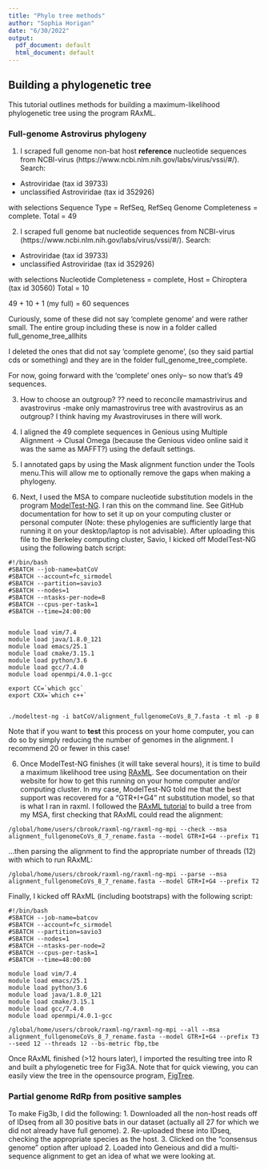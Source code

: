```yaml
---
title: "Phylo tree methods"
author: "Sophia Horigan"
date: "6/30/2022"
output:
  pdf_document: default
  html_document: default
---
```


## Building a phylogenetic tree

This tutorial outlines methods for building a maximum-likelihood phylogenetic tree using the program RAxML.

### Full-genome Astrovirus phylogeny

1. I scraped full genome non-bat host **reference** nucleotide sequences from  NCBI-virus (https://www.ncbi.nlm.nih.gov/labs/virus/vssi/#/).
Search:
* Astroviridae (tax id 39733)
* unclassified Astroviridae (tax id 352926)

with selections Sequence Type = RefSeq, RefSeq Genome Completeness = complete.
Total = 49

2. I scraped full genome bat nucleotide sequences from NCBI-virus (https://www.ncbi.nlm.nih.gov/labs/virus/vssi/#/).
Search:
* Astroviridae (tax id 39733)
* unclassified Astroviridae (tax id 352926)

with selections Nucleotide Completeness = complete, Host = Chiroptera (tax id 30560)
Total = 10

49 + 10 + 1 (my full) = 60 sequences
 
Curiously, some of these did not say 'complete genome' and were rather small. The entire group including these is now in a folder called full_genome_tree_allhits

I deleted the ones that did not say 'complete genome', (so they said partial cds or something) and they are in the folder full_genome_tree_complete.

For now, going forward with the 'complete' ones only-- so now that's 49 sequences.

3. How to choose an outgroup?
?? need to reconcile mamastrivirus and avastrovirus
-make only mamastrovirus tree with avastrovirus as an outgroup? I think having my Avastroviruses in there will work.

4. I aligned the 49 complete sequences in Genious using Multiple Alignment -> Clusal Omega (because the Genious video online said it was the same as MAFFT?) using the default settings.

5. I annotated gaps by using the Mask alignment function under the Tools menu.This will allow me to optionally remove the gaps when making a phylogeny.


5. Next, I used the MSA to compare nucleotide substitution models in the program [ModelTest-NG](https://github.com/ddarriba/modeltest). I ran this on the command line. See GitHub documentation for how to set it up on your computing cluster or personal computer (Note: these phylogenies are sufficiently large that running it on your desktop/laptop is not advisable). After uploading this file to the Berkeley computing cluster, Savio, I kicked off ModelTest-NG using the following batch script:

```
#!/bin/bash
#SBATCH --job-name=batCoV
#SBATCH --account=fc_sirmodel
#SBATCH --partition=savio3
#SBATCH --nodes=1
#SBATCH --ntasks-per-node=8
#SBATCH --cpus-per-task=1
#SBATCH --time=24:00:00


module load vim/7.4 
module load java/1.8.0_121
module load emacs/25.1 
module load cmake/3.15.1
module load python/3.6 
module load gcc/7.4.0
module load openmpi/4.0.1-gcc

export CC=`which gcc`
export CXX=`which c++`


./modeltest-ng -i batCoV/alignment_fullgenomeCoVs_8_7.fasta -t ml -p 8
```

Note that if you want to **test** this process on your home computer, you can do so by simply reducing the number of genomes in the alignment. I recommend 20 or fewer in this case!

6. Once ModelTest-NG finishes (it will take several hours), it is time to build a maximum likelihood tree using [RAxML](https://cme.h-its.org/exelixis/web/software/raxml/). See documentation on their website for how to get this running on your home computer and/or computing cluster. In my case, ModelTest-NG told me that the best support was recovered for a "GTR+I+G4" nt substitution model, so that is what I ran in raxml. I followed the [RAxML tutorial](https://github.com/amkozlov/raxml-ng/wiki/Tutorial) to build a tree from my MSA, first checking that RAxML could read the alignment:

```
/global/home/users/cbrook/raxml-ng/raxml-ng-mpi --check --msa alignment_fullgenomeCoVs_8_7_rename.fasta --model GTR+I+G4 --prefix T1
```

...then parsing the alignment to find the appropriate number of threads (12) with which to run RAxML:

```
/global/home/users/cbrook/raxml-ng/raxml-ng-mpi --parse --msa alignment_fullgenomeCoVs_8_7_rename.fasta --model GTR+I+G4 --prefix T2
```

Finally, I kicked off RAxML (including bootstraps) with the following script:

```
#!/bin/bash
#SBATCH --job-name=batcov
#SBATCH --account=fc_sirmodel
#SBATCH --partition=savio3
#SBATCH --nodes=1
#SBATCH --ntasks-per-node=2
#SBATCH --cpus-per-task=1
#SBATCH --time=48:00:00

module load vim/7.4
module load emacs/25.1
module load python/3.6
module load java/1.8.0_121
module load cmake/3.15.1
module load gcc/7.4.0
module load openmpi/4.0.1-gcc

/global/home/users/cbrook/raxml-ng/raxml-ng-mpi --all --msa alignment_fullgenomeCoVs_8_7_rename.fasta --model GTR+I+G4 --prefix T3  --seed 12 --threads 12 --bs-metric fbp,tbe
```

Once RAxML finished (>12 hours later), I imported the resulting tree into R and built a phylogenetic tree for Fig3A. Note that for quick viewing, you can easily view the tree in the opensource program, [FigTree](http://tree.bio.ed.ac.uk/software/figtree/).



### Partial genome RdRp from positive samples

To make Fig3b, I did the following:
1. Downloaded all the non-host reads off of IDseq from all 30 positive bats in our dataset (actually all 27 for which we did not already have full genome).
2. Re-uploaded these into IDseq, checking the appropriate species as the host.
3. Clicked on the "consensus genome" option after upload
2. Loaded into Geneious and did a multi-sequence alignment to get an idea of what we were looking at.
